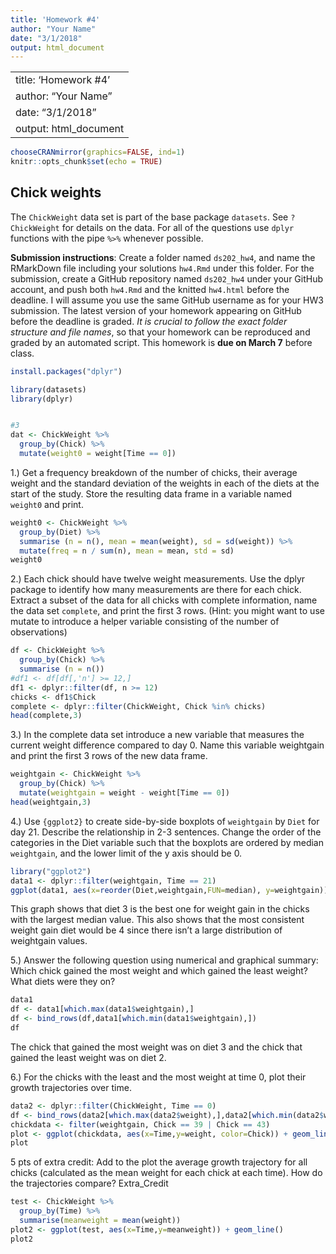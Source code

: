 ```yaml
---
title: 'Homework #4'
author: "Your Name"
date: "3/1/2018"
output: html_document
---
```

---
title: 'Homework #4'
author: "Your Name"
date: "3/1/2018"
output: html_document
---

```r
chooseCRANmirror(graphics=FALSE, ind=1)
knitr::opts_chunk$set(echo = TRUE)
```

## Chick weights

The `ChickWeight` data set is part of the base package `datasets`. See `?ChickWeight` for details on the data.
For all of the questions use `dplyr` functions with the pipe `%>%` whenever possible.

**Submission instructions**: Create a folder named `ds202_hw4`, and name the RMarkDown file including your solutions `hw4.Rmd` under this folder. For the submission, create a GitHub repository named `ds202_hw4` under your GitHub account, and push both `hw4.Rmd` and the knitted `hw4.html` before the deadline. I will assume you use the same GitHub username as for your HW3 submission. The latest version of your homework appearing on GitHub before the deadline is graded. *It is crucial to follow the exact folder structure and file names*, so that your homework can be reproduced and graded by an automated script. This homework is **due on March 7** before class.

 

```r
install.packages("dplyr")

library(datasets)
library(dplyr)


#3
dat <- ChickWeight %>%
  group_by(Chick) %>%
  mutate(weight0 = weight[Time == 0])
```

1.)
Get a frequency breakdown of the number of chicks, their average weight and the standard deviation of the weights in each of the diets at the start of the study. Store the resulting data frame in a variable named `weight0` and print.
```r
weight0 <- ChickWeight %>%
  group_by(Diet) %>%
  summarise (n = n(), mean = mean(weight), sd = sd(weight)) %>%
  mutate(freq = n / sum(n), mean = mean, std = sd)
weight0
```

2.)
Each chick should have twelve weight measurements. Use the dplyr package to identify how many measurements are there for each chick. Extract a subset of the data for all chicks with complete information, name the data set `complete`, and print the first 3 rows. (Hint: you might want to use mutate to introduce a helper variable consisting of the number of observations)
```r
df <- ChickWeight %>%
  group_by(Chick) %>%
  summarise (n = n())
#df1 <- df[df[,'n'] >= 12,]
df1 <- dplyr::filter(df, n >= 12)
chicks <- df1$Chick
complete <- dplyr::filter(ChickWeight, Chick %in% chicks)
head(complete,3)
```

3.)
In the complete data set introduce a new variable that measures the current weight difference compared to day 0. Name this variable  weightgain and print the first 3 rows of the new data frame.
```r
weightgain <- ChickWeight %>%
  group_by(Chick) %>%
  mutate(weightgain = weight - weight[Time == 0])
head(weightgain,3)
```

4.)
Use `{ggplot2}` to create side-by-side boxplots of `weightgain` by `Diet` for day 21. Describe the relationship in 2-3 sentences. Change the order of the categories in the Diet variable such that the boxplots are ordered by median `weightgain`, and the lower limit of the y axis should be 0.
```r
library("ggplot2")
data1 <- dplyr::filter(weightgain, Time == 21)
ggplot(data1, aes(x=reorder(Diet,weightgain,FUN=median), y=weightgain)) + geom_boxplot() + xlab("Diets")
```

This graph shows that diet 3 is the best one for weight gain in the chicks with the largest median value. This also shows that the most consistent weight gain diet would be 4 since there isn't a large distribution of weightgain values. 

5.)
Answer the following question using numerical and graphical summary: Which chick gained the most weight and which gained the least weight? What diets were they on?
```r
data1
df <- data1[which.max(data1$weightgain),]
df <- bind_rows(df,data1[which.min(data1$weightgain),])
df
```

The chick that gained the most weight was on diet 3 and the chick that gained the least weight was on diet 2.

6.)
For the chicks with the least and the most weight at time 0, plot their growth trajectories over time.
```r
data2 <- dplyr::filter(ChickWeight, Time == 0)
df <- bind_rows(data2[which.max(data2$weight),],data2[which.min(data2$weight),])
chickdata <- filter(weightgain, Chick == 39 | Chick == 43)
plot <- ggplot(chickdata, aes(x=Time,y=weight, color=Chick)) + geom_line()
plot
```

5 pts of extra credit: Add to the plot the average growth trajectory for all chicks (calculated as the mean weight for each chick at each time). How do the trajectories compare?
Extra_Credit
```r
test <- ChickWeight %>%
  group_by(Time) %>%
  summarise(meanweight = mean(weight))
plot2 <- ggplot(test, aes(x=Time,y=meanweight)) + geom_line()
plot2
```


